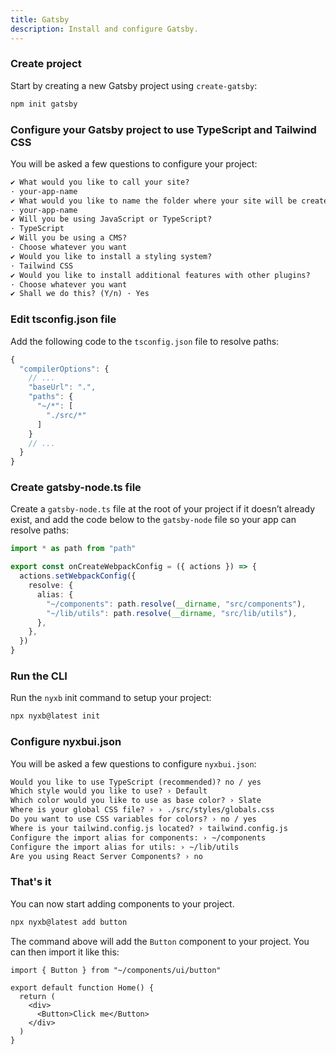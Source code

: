 ```yaml
---
title: Gatsby
description: Install and configure Gatsby.
---
```


<Steps>

### Create project

Start by creating a new Gatsby project using `create-gatsby`:

```bash
npm init gatsby
```

### Configure your Gatsby project to use TypeScript and Tailwind CSS

You will be asked a few questions to configure your project:

```txt showLineNumbers
✔ What would you like to call your site?
· your-app-name
✔ What would you like to name the folder where your site will be created?
· your-app-name
✔ Will you be using JavaScript or TypeScript?
· TypeScript
✔ Will you be using a CMS?
· Choose whatever you want
✔ Would you like to install a styling system?
· Tailwind CSS
✔ Would you like to install additional features with other plugins?
· Choose whatever you want
✔ Shall we do this? (Y/n) · Yes
```

### Edit tsconfig.json file

Add the following code to the `tsconfig.json` file to resolve paths:

```ts {4-9} showLineNumbers
{
  "compilerOptions": {
    // ...
    "baseUrl": ".",
    "paths": {
      "~/*": [
        "./src/*"
      ]
    }
    // ...
  }
}
```

### Create gatsby-node.ts file

Create a `gatsby-node.ts` file at the root of your project if it doesn’t already exist, and add the code below to the `gatsby-node` file so your app can resolve paths:

```ts
import * as path from "path"

export const onCreateWebpackConfig = ({ actions }) => {
  actions.setWebpackConfig({
    resolve: {
      alias: {
        "~/components": path.resolve(__dirname, "src/components"),
        "~/lib/utils": path.resolve(__dirname, "src/lib/utils"),
      },
    },
  })
}
```

### Run the CLI

Run the `nyxb` init command to setup your project:

```bash
npx nyxb@latest init
```

### Configure nyxbui.json

You will be asked a few questions to configure `nyxbui.json`:

```txt showLineNumbers
Would you like to use TypeScript (recommended)? no / yes
Which style would you like to use? › Default
Which color would you like to use as base color? › Slate
Where is your global CSS file? › › ./src/styles/globals.css
Do you want to use CSS variables for colors? › no / yes
Where is your tailwind.config.js located? › tailwind.config.js
Configure the import alias for components: › ~/components
Configure the import alias for utils: › ~/lib/utils
Are you using React Server Components? › no
```

### That's it

You can now start adding components to your project.

```bash
npx nyxb@latest add button
```

The command above will add the `Button` component to your project. You can then import it like this:

```tsx {1,6} showLineNumbers
import { Button } from "~/components/ui/button"

export default function Home() {
  return (
    <div>
      <Button>Click me</Button>
    </div>
  )
}
```

</Steps>
